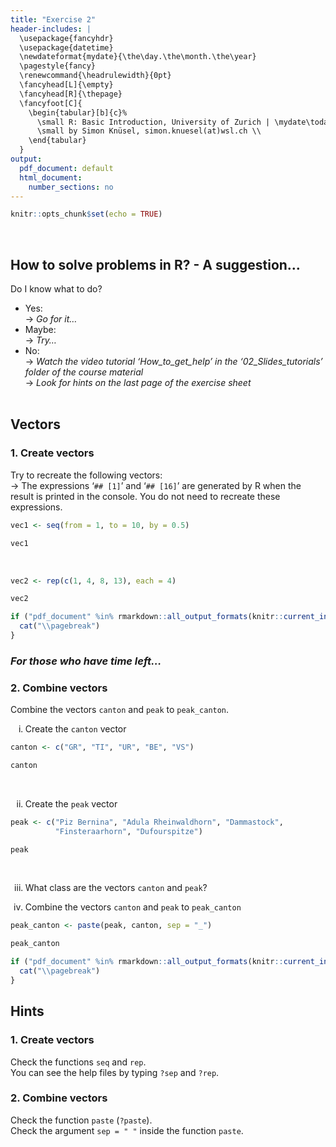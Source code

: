 ```yaml
---
title: "Exercise 2"
header-includes: |
  \usepackage{fancyhdr}
  \usepackage{datetime}
  \newdateformat{mydate}{\the\day.\the\month.\the\year}
  \pagestyle{fancy}
  \renewcommand{\headrulewidth}{0pt}
  \fancyhead[L]{\empty}
  \fancyhead[R]{\thepage}
  \fancyfoot[C]{
    \begin{tabular}[b]{c}%
      \small R: Basic Introduction, University of Zurich | \mydate\today\ \\
      \small by Simon Knüsel, simon.knuesel(at)wsl.ch \\
    \end{tabular}
  }
output:
  pdf_document: default
  html_document:
    number_sections: no
---
```


```r
knitr::opts_chunk$set(echo = TRUE)
```
<br>

## How to solve problems in R? - A suggestion...
Do I know what to do?

  + Yes:  
  $\rightarrow$ *Go for it...*
  + Maybe:  
  $\rightarrow$ *Try...*
  + No:  
  $\rightarrow$ *Watch the video tutorial 'How_to_get_help' in the '02_Slides_tutorials' folder of the course material*  
  $\rightarrow$ *Look for hints on the last page of the exercise sheet*
<br><br>

## Vectors

### 1. Create vectors
Try to recreate the following vectors:  
$\rightarrow$ The expressions '`## [1]`' and '`## [16]`' are generated by R when 
the result is printed in the console. You do not need to recreate these 
expressions.

```r
vec1 <- seq(from = 1, to = 10, by = 0.5)
```
```r
vec1
```
<br>
```r
vec2 <- rep(c(1, 4, 8, 13), each = 4)
```

```r
vec2
```


```r
if ("pdf_document" %in% rmarkdown::all_output_formats(knitr::current_input())) {
  cat("\\pagebreak")
}
```


### *For those who have time left...*

### 2. Combine vectors
Combine the vectors `canton` and `peak` to `peak_canton`.

i) Create the `canton` vector

```r
canton <- c("GR", "TI", "UR", "BE", "VS")
```
```r
canton
```
<br>

ii) Create the `peak` vector

```r
peak <- c("Piz Bernina", "Adula Rheinwaldhorn", "Dammastock", 
          "Finsteraarhorn", "Dufourspitze")
```
```r
peak
```
<br>

iii) What class are the vectors `canton` and `peak`?

iv) Combine the vectors `canton` and `peak` to `peak_canton`

```r
peak_canton <- paste(peak, canton, sep = "_")
```
```r
peak_canton
```


```r
if ("pdf_document" %in% rmarkdown::all_output_formats(knitr::current_input())) {
  cat("\\pagebreak")
}
```


## Hints

### 1. Create vectors
Check the functions `seq` and `rep`.  
You can see the help files by typing `?sep` and `?rep`.
<br>

### 2. Combine vectors
Check the function `paste` (`?paste`).  
Check the argument `sep = " "` inside the function `paste`.

